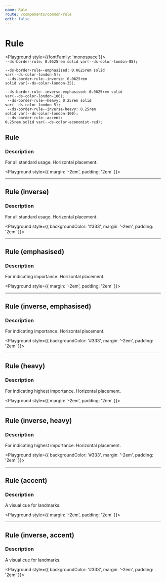 ```yaml
---
name: Rule
route: /components/common/rule
edit: false
---
```



# Rule

<Playground style={{fontFamily: 'monospace'}}>
  <code>
    --ds-border-rule: 0.0625rem solid var(--ds-color-london-85);<br />
    --ds-border-rule--emphasised: 0.0625rem solid var(--ds-color-london-5);<br />
    --ds-border-rule--inverse: 0.0625rem solid var(--ds-color-london-35);<br />
    --ds-border-rule--inverse-emphasised: 0.0625rem solid var(--ds-color-london-100);<br />
    --ds-border-rule--heavy: 0.25rem solid var(--ds-color-london-5);<br />
    --ds-border-rule--inverse-heavy: 0.25rem solid var(--ds-color-london-100);<br />
    --ds-border-rule--accent: 0.25rem solid var(--ds-color-economist-red);
  </code>
</Playground>

## Rule
### Description
For all standard usage. Horizontal placement.

<Playground style={{ margin: '-2em', padding: '2em' }}>
  <Rule />
</Playground>

<hr />

## Rule (inverse)
### Description
For all standard usage. Horizontal placement.

<Playground style={{ backgroundColor: '#333', margin: '-2em', padding: '2em' }}>
  <Rule inverse />
</Playground>

<hr />

## Rule (emphasised)
### Description
For indicating importance. Horizontal placement.

<Playground style={{ margin: '-2em', padding: '2em' }}>
  <Rule rule='emphasised' />
</Playground>

<hr />

## Rule (inverse, emphasised)
### Description
For indicating importance. Horizontal placement.

<Playground style={{ backgroundColor: '#333', margin: '-2em', padding: '2em' }}>
  <Rule inverse rule='emphasised' />
</Playground>

<hr />

## Rule (heavy)
### Description
For indicating highest importance. Horizontal placement.

<Playground style={{ margin: '-2em', padding: '2em' }}>
  <Rule rule='heavy' />
</Playground>

<hr />

## Rule (inverse, heavy)
### Description
For indicating highest importance. Horizontal placement.

<Playground style={{ backgroundColor: '#333', margin: '-2em', padding: '2em' }}>
  <Rule inverse rule='heavy' />
</Playground>

<hr />

## Rule (accent)
### Description
A visual cue for landmarks.

<Playground style={{ margin: '-2em', padding: '2em' }}>
  <Rule rule='accent' />
</Playground>

<hr />

## Rule (inverse, accent)
### Description
A visual cue for landmarks.

<Playground style={{ backgroundColor: '#333', margin: '-2em', padding: '2em' }}>
  <Rule inverse rule='accent' />
</Playground>
